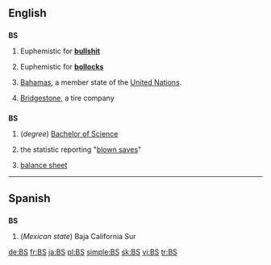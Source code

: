 {{also|bs}}
==English==

==={{abbreviation}}===
'''BS'''

# {{slang}} Euphemistic for '''[[bullshit]]'''
# {{slang}} Euphemistic for '''[[bollocks]]'''
# [[Bahamas]], a member state of the [[United Nations]].
# {{automotive}} [[Bridgestone]], a tire company

==={{initialism}}===
'''BS'''

# (''degree'') [[Bachelor of Science]]
# {{baseball}} the statistic reporting "[[blown save]]s"
# {{accounting}} [[balance sheet]]

----

==Spanish==

==={{abbreviation|es}}===
'''BS'''

# (''Mexican state'') Baja California Sur

[[de:BS]]
[[fr:BS]]
[[ja:BS]]
[[pl:BS]]
[[simple:BS]]
[[sk:BS]]
[[vi:BS]]
[[tr:BS]]